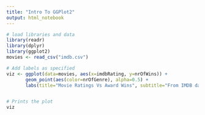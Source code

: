 ```yaml
---
title: "Intro To GGPlot2"
output: html_notebook
---
```


```r
# load libraries and data
library(readr)
library(dplyr)
library(ggplot2)
movies <- read_csv("imdb.csv")
```

```r
# Add labels as specified
viz <- ggplot(data=movies, aes(x=imdbRating, y=nrOfWins)) +
       geom_point(aes(color=nrOfGenre), alpha=0.5) +
       labs(title="Movie Ratings Vs Award Wins", subtitle="From IMDB dataset", x="Movie Rating", y="Number of Award Wins", color="Number of Genre")


# Prints the plot
viz
```

```r
```
